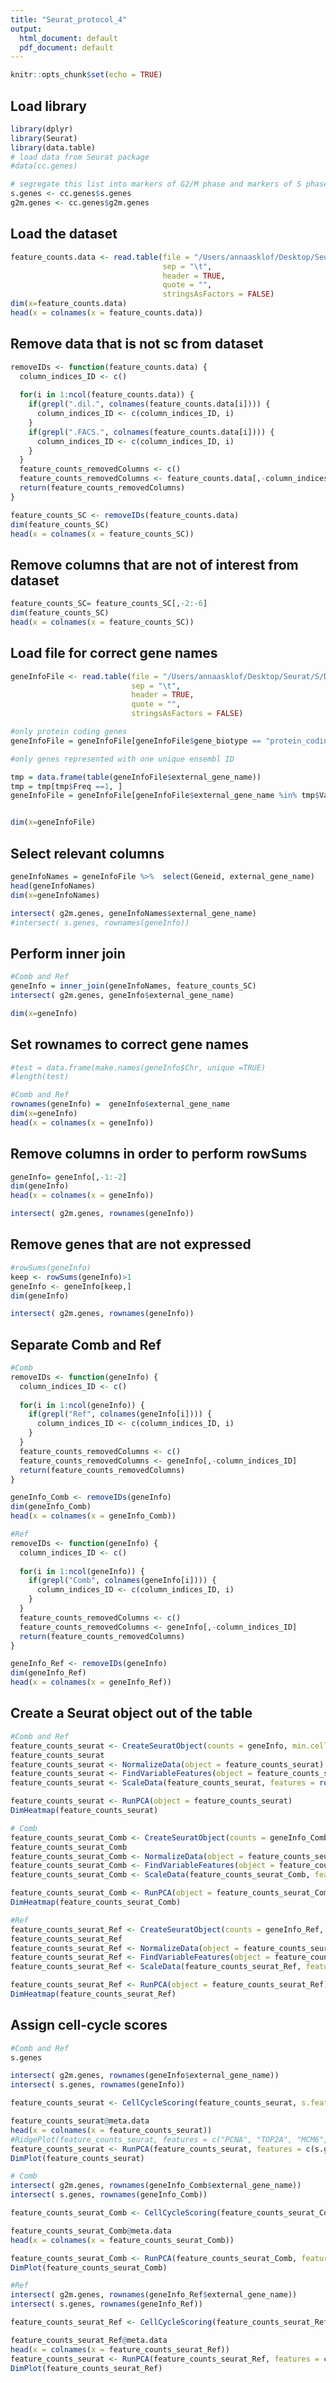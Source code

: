 ```yaml
---
title: "Seurat_protocol_4"
output:
  html_document: default
  pdf_document: default
---
```


```r
knitr::opts_chunk$set(echo = TRUE)
```

## Load library

```r
library(dplyr)
library(Seurat)
library(data.table)
# load data from Seurat package
#data(cc.genes)

# segregate this list into markers of G2/M phase and markers of S phase
s.genes <- cc.genes$s.genes
g2m.genes <- cc.genes$g2m.genes
```

## Load the dataset

```r
feature_counts.data <- read.table(file = "/Users/annaasklof/Desktop/Seurat/S/Data/feature_counts.table.tsv", 
                                  sep = "\t",
                                  header = TRUE,
                                  quote = "",
                                  stringsAsFactors = FALSE)
dim(x=feature_counts.data)
head(x = colnames(x = feature_counts.data))
```

## Remove data that is not sc from dataset

```r
removeIDs <- function(feature_counts.data) {
  column_indices_ID <- c()
  
  for(i in 1:ncol(feature_counts.data)) {
    if(grepl(".dil.", colnames(feature_counts.data[i]))) {
      column_indices_ID <- c(column_indices_ID, i)
    }
    if(grepl(".FACS.", colnames(feature_counts.data[i]))) {
      column_indices_ID <- c(column_indices_ID, i)
    }
  }
  feature_counts_removedColumns <- c()
  feature_counts_removedColumns <- feature_counts.data[,-column_indices_ID]
  return(feature_counts_removedColumns)
}

feature_counts_SC <- removeIDs(feature_counts.data)
dim(feature_counts_SC)
head(x = colnames(x = feature_counts_SC))

```

## Remove columns that are not of interest from dataset

```r
feature_counts_SC= feature_counts_SC[,-2:-6]
dim(feature_counts_SC)
head(x = colnames(x = feature_counts_SC))
```

## Load file for correct gene names

```r
geneInfoFile <- read.table(file = "/Users/annaasklof/Desktop/Seurat/S/Data/geneInfo.QC.method.seurat.SCORPIUS.tsv", 
                           sep = "\t",
                           header = TRUE,
                           quote = "",
                           stringsAsFactors = FALSE)

#only protein coding genes
geneInfoFile = geneInfoFile[geneInfoFile$gene_biotype == "protein_coding",] 

#only genes represented with one unique ensembl ID

tmp = data.frame(table(geneInfoFile$external_gene_name))
tmp = tmp[tmp$Freq ==1, ]
geneInfoFile = geneInfoFile[geneInfoFile$external_gene_name %in% tmp$Var1, ]


dim(x=geneInfoFile)
```

## Select relevant columns

```r

geneInfoNames = geneInfoFile %>%  select(Geneid, external_gene_name)
head(geneInfoNames)
dim(x=geneInfoNames)

intersect( g2m.genes, geneInfoNames$external_gene_name)
#intersect( s.genes, rownames(geneInfo))

```


## Perform inner join 

```r

#Comb and Ref
geneInfo = inner_join(geneInfoNames, feature_counts_SC)
intersect( g2m.genes, geneInfo$external_gene_name)

dim(x=geneInfo)
```

## Set rownames to correct gene names

```r
#test = data.frame(make.names(geneInfo$Chr, unique =TRUE)
#length(test)

#Comb and Ref
rownames(geneInfo) =  geneInfo$external_gene_name
dim(x=geneInfo)
head(x = colnames(x = geneInfo))

```

## Remove columns in order to perform rowSums

```r
geneInfo= geneInfo[,-1:-2]
dim(geneInfo)
head(x = colnames(x = geneInfo))

intersect( g2m.genes, rownames(geneInfo))

```

## Remove genes that are not expressed

```r
#rowSums(geneInfo)
keep <- rowSums(geneInfo)>1
geneInfo <- geneInfo[keep,]
dim(geneInfo)

intersect( g2m.genes, rownames(geneInfo))

```

## Separate Comb and Ref

```r
#Comb
removeIDs <- function(geneInfo) {
  column_indices_ID <- c()
  
  for(i in 1:ncol(geneInfo)) {
    if(grepl("Ref", colnames(geneInfo[i]))) {
      column_indices_ID <- c(column_indices_ID, i)
    }
  }
  feature_counts_removedColumns <- c()
  feature_counts_removedColumns <- geneInfo[,-column_indices_ID]
  return(feature_counts_removedColumns)
}

geneInfo_Comb <- removeIDs(geneInfo)
dim(geneInfo_Comb)
head(x = colnames(x = geneInfo_Comb))

#Ref
removeIDs <- function(geneInfo) {
  column_indices_ID <- c()
  
  for(i in 1:ncol(geneInfo)) {
    if(grepl("Comb", colnames(geneInfo[i]))) {
      column_indices_ID <- c(column_indices_ID, i)
    }
  }
  feature_counts_removedColumns <- c()
  feature_counts_removedColumns <- geneInfo[,-column_indices_ID]
  return(feature_counts_removedColumns)
}

geneInfo_Ref <- removeIDs(geneInfo)
dim(geneInfo_Ref)
head(x = colnames(x = geneInfo_Ref))
```
## Create a Seurat object out of the table

```r

#Comb and Ref
feature_counts_seurat <- CreateSeuratObject(counts = geneInfo, min.cells = 3)
feature_counts_seurat
feature_counts_seurat <- NormalizeData(object = feature_counts_seurat)
feature_counts_seurat <- FindVariableFeatures(object = feature_counts_seurat, selection.method = "vst")
feature_counts_seurat <- ScaleData(feature_counts_seurat, features = rownames(feature_counts_seurat))

feature_counts_seurat <- RunPCA(object = feature_counts_seurat)
DimHeatmap(feature_counts_seurat)

# Comb
feature_counts_seurat_Comb <- CreateSeuratObject(counts = geneInfo_Comb, min.cells = 3)
feature_counts_seurat_Comb
feature_counts_seurat_Comb <- NormalizeData(object = feature_counts_seurat_Comb)
feature_counts_seurat_Comb <- FindVariableFeatures(object = feature_counts_seurat_Comb, selection.method = "vst")
feature_counts_seurat_Comb <- ScaleData(feature_counts_seurat_Comb, features = rownames(feature_counts_seurat_Comb))

feature_counts_seurat_Comb <- RunPCA(object = feature_counts_seurat_Comb)
DimHeatmap(feature_counts_seurat_Comb)

#Ref
feature_counts_seurat_Ref <- CreateSeuratObject(counts = geneInfo_Ref, min.cells = 3)
feature_counts_seurat_Ref
feature_counts_seurat_Ref <- NormalizeData(object = feature_counts_seurat_Ref)
feature_counts_seurat_Ref <- FindVariableFeatures(object = feature_counts_seurat_Ref, selection.method = "vst")
feature_counts_seurat_Ref <- ScaleData(feature_counts_seurat_Ref, features = rownames(feature_counts_seurat_Ref))

feature_counts_seurat_Ref <- RunPCA(object = feature_counts_seurat_Ref)
DimHeatmap(feature_counts_seurat_Ref)

```

## Assign cell-cycle scores

```r

#Comb and Ref
s.genes

intersect( g2m.genes, rownames(geneInfo$external_gene_name))
intersect( s.genes, rownames(geneInfo))

feature_counts_seurat <- CellCycleScoring(feature_counts_seurat, s.features = s.genes, g2m.features = g2m.genes, set.ident = TRUE)

feature_counts_seurat@meta.data
head(x = colnames(x = feature_counts_seurat))
#RidgePlot(feature_counts_seurat, features = c("PCNA", "TOP2A", "MCM6", "MKI67"), ncol = 2)
feature_counts_seurat <- RunPCA(feature_counts_seurat, features = c(s.genes, g2m.genes))
DimPlot(feature_counts_seurat)

# Comb
intersect( g2m.genes, rownames(geneInfo_Comb$external_gene_name))
intersect( s.genes, rownames(geneInfo_Comb))

feature_counts_seurat_Comb <- CellCycleScoring(feature_counts_seurat_Comb, s.features = s.genes, g2m.features = g2m.genes, set.ident = TRUE)

feature_counts_seurat_Comb@meta.data
head(x = colnames(x = feature_counts_seurat_Comb))

feature_counts_seurat_Comb <- RunPCA(feature_counts_seurat_Comb, features = c(s.genes, g2m.genes))
DimPlot(feature_counts_seurat_Comb)

#Ref
intersect( g2m.genes, rownames(geneInfo_Ref$external_gene_name))
intersect( s.genes, rownames(geneInfo_Ref))

feature_counts_seurat_Ref <- CellCycleScoring(feature_counts_seurat_Ref, s.features = s.genes, g2m.features = g2m.genes, set.ident = TRUE)

feature_counts_seurat_Ref@meta.data
head(x = colnames(x = feature_counts_seurat_Ref))
feature_counts_seurat <- RunPCA(feature_counts_seurat_Ref, features = c(s.genes, g2m.genes))
DimPlot(feature_counts_seurat_Ref)

```
